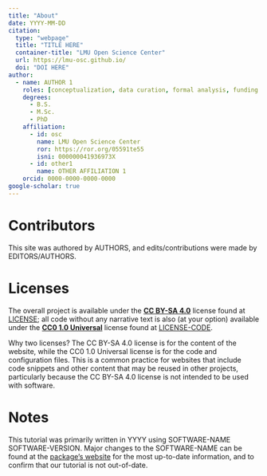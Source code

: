 ```yaml
---
title: "About"
date: YYYY-MM-DD
citation:
  type: "webpage"
  title: "TITLE HERE"
  container-title: "LMU Open Science Center"
  url: https://lmu-osc.github.io/
  doi: "DOI HERE"
author:
  - name: AUTHOR 1
    roles: [conceptualization, data curation, formal analysis, funding acquisition, investigation, methodology, project administration, software, resources, supervision, validation, visualization, writing - original draft, writing - editing & review]
    degrees:
      - B.S.
      - M.Sc.
      - PhD
    affiliation: 
      - id: osc
        name: LMU Open Science Center
        ror: https://ror.org/05591te55
        isni: 000000041936973X
      - id: other1
        name: OTHER AFFILIATION 1
    orcid: 0000-0000-0000-0000
google-scholar: true
---
```



# Contributors

This site was authored by AUTHORS, and edits/contributions were made by EDITORS/AUTHORS.

# Licenses

The overall project is available under the **[CC BY-SA 4.0](https://creativecommons.org/licenses/by-sa/4.0/)** license found at [LICENSE](LICENSE.md); all code without any narrative text is also (at your option) available under the **[CC0 1.0 Universal](https://creativecommons.org/publicdomain/zero/1.0/)** license found at [LICENSE-CODE](LICENSE-CODE.md).

Why two licenses? The CC BY-SA 4.0 license is for the content of the website, while the CC0 1.0 Universal license is for the code and configuration files. This is a common practice for websites that include code snippets and other content that may be reused in other projects, particularly because the CC BY-SA 4.0 license is not intended to be used with software.

# Notes

This tutorial was primarily written in YYYY using SOFTWARE-NAME SOFTWARE-VERSION. Major changes to the SOFTWARE-NAME can be found at the [package's website](SOFTWARE-URL) for the most up-to-date information, and to confirm that our tutorial is not out-of-date. 

